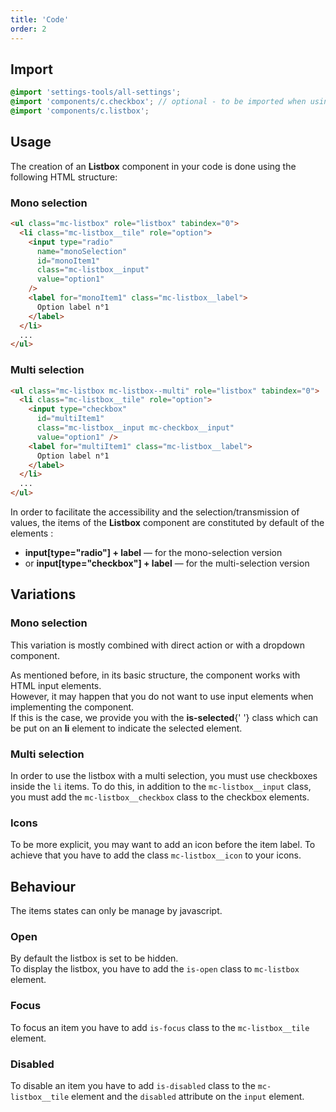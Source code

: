 ```yaml
---
title: 'Code'
order: 2
---
```


## Import

```scss
@import 'settings-tools/all-settings';
@import 'components/c.checkbox'; // optional - to be imported when using the multiselection version
@import 'components/c.listbox';
```

## Usage

The creation of an **Listbox** component in your code is done using the following HTML structure:

### Mono selection

```HTML
<ul class="mc-listbox" role="listbox" tabindex="0">
  <li class="mc-listbox__tile" role="option">
    <input type="radio"
      name="monoSelection"
      id="monoItem1"
      class="mc-listbox__input"
      value="option1"
    />
    <label for="monoItem1" class="mc-listbox__label">
      Option label n°1
    </label>
  </li>
  ...
</ul>
```

### Multi selection

```HTML
<ul class="mc-listbox mc-listbox--multi" role="listbox" tabindex="0">
  <li class="mc-listbox__tile" role="option">
    <input type="checkbox"
      id="multiItem1"
      class="mc-listbox__input mc-checkbox__input"
      value="option1" />
    <label for="multiItem1" class="mc-listbox__label">
      Option label n°1
    </label>
  </li>
  ...
</ul>
```

<Highlight>
  In order to facilitate the accessibility and the selection/transmission of
  values, the items of the <strong>Listbox</strong> component are constituted by
  default of the elements :
  <ul>
    <li>
      <strong>input[type="radio"] + label</strong> — for the mono-selection
      version
    </li>
    <li>
      or <strong>input[type="checkbox"] + label</strong> — for the
      multi-selection version
    </li>
  </ul>
</Highlight>

## Variations

### Mono selection

This variation is mostly combined with direct action or with a dropdown component.

<Story id="overlay-listbox--default" height="300" />

<Highlight theme="tips">
  As mentioned before, in its basic structure, the component works with HTML
  input elements. <br />
  However, it may happen that you do not want to use input elements when implementing
  the component. <br />
  If this is the case, we provide you with the <strong>is-selected</strong>{' '}
  class which can be put on an <strong>li</strong> element to indicate the
  selected element.
</Highlight>

### Multi selection

In order to use the listbox with a multi selection, you must use checkboxes inside the `li` items.
To do this, in addition to the `mc-listbox__input` class, you must add the `mc-listbox__checkbox` class to the checkbox elements.

<Story id="overlay-listbox--multi-select" height="300" />

### Icons

To be more explicit, you may want to add an icon before the item label.
To achieve that you have to add the class `mc-listbox__icon` to your icons.

<Story id="overlay-listbox--with-icons" height="300" />

## Behaviour

<Highlight theme="warning">

The items states can only be manage by javascript.

</Highlight>

### Open

By default the listbox is set to be hidden. <br />To display the listbox, you have to add the `is-open` class to `mc-listbox` element.

### Focus

To focus an item you have to add `is-focus` class to the `mc-listbox__tile` element.

### Disabled

To disable an item you have to add `is-disabled` class to the `mc-listbox__tile` element and the `disabled` attribute on the `input` element.
